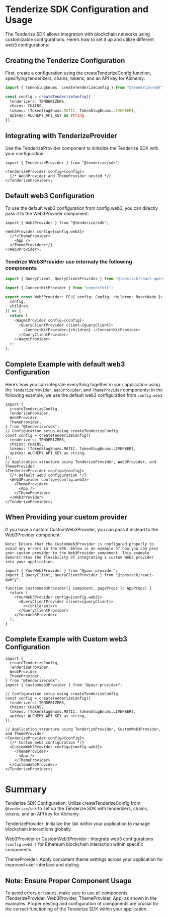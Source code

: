 # Tenderize SDK Configuration and Usage

The Tenderize SDK allows integration with blockchain networks using customizable configurations.
Here’s how to set it up and utilize different web3 configurations:

## Creating the Tenderize Configuration

First, create a configuration using the createTenderizeConfig function,
specifying tenderizers, chains, tokens, and an API key for Alchemy:

```typescript filename="CreateConfig"  copy
import { TokenSlugEnums, createTenderizeConfig } from "@tenderize/sdk";

const config = createTenderizeConfig({
  tenderizers: TENDERIZERS,
  chains: CHAINS,
  tokens: [TokenSlugEnums.MATIC, TokenSlugEnums.LIVEPEER],
  apiKey: ALCHEMY_API_KEY as string,
});
```

## Integrating with TenderizeProvider

Use the TenderizeProvider component to initialize the Tenderize SDK with your configuration:

```tsx filename="TenderizeProvider"  copy
import { TenderizeProvider } from "@tenderize/sdk";

<TenderizeProvider config={config}>
  {/* Web3Provider and ThemeProvider nested */}
</TenderizeProvider>;
```

## Default web3 Configuration

To use the default web3 configuration from config.web3,
you can directly pass it to the Web3Provider component:

```tsx filename="Web3Provider"  copy
import { Web3Provider } from "@tenderize/sdk";

<Web3Provider config={config.web3}>
  {/*<ThemeProvider>
    <App />
  </ThemeProvider>*/}
</Web3Provider>;
```

### Tendrize Web3Provider use internaly the following components

```typescript filename="Web3Provider"  copy
import { QueryClient, QueryClientProvider } from "@tanstack/react-query";

import { ConnectKitProvider } from "connectkit";

export const Web3Provider: FC<{ config: Config; children: ReactNode }> = ({
  config,
  children,
}) => {
  return (
    <WagmiProvider config={config}>
      <QueryClientProvider client={queryClient}>
        <ConnectKitProvider>{children} </ConnectKitProvider>
      </QueryClientProvider>
    </WagmiProvider>
  );
};
```

## Complete Example with default web3 Configuration

Here’s how you can integrate everything together in your application using the `TenderizeProvider`, `Web3Provider`, and `ThemeProvider` components:
in the following example, we use the default web3 configuration from `config.web3`

```tsx filename="CompleteExample"  copy
import {
  createTenderizeConfig,
  TenderizeProvider,
  Web3Provider,
  ThemeProvider,
} from "@tenderize/sdk";
// Configuration setup using createTenderizeConfig
const config = createTenderizeConfig({
  tenderizers: TENDERIZERS,
  chains: CHAINS,
  tokens: [TokenSlugEnums.MATIC, TokenSlugEnums.LIVEPEER],
  apiKey: ALCHEMY_API_KEY as string,
});
// Application structure using TenderizeProvider, Web3Provider, and ThemeProvider
<TenderizeProvider config={config}>
  {/* Default web3 configuration */}
  <Web3Provider config={config.web3}>
    <ThemeProvider>
      <App />
    </ThemeProvider>
  </Web3Provider>
</TenderizeProvider>;
```

## When Providing your custom provider

If you have a custom CustomWeb3Provider, you can pass it instead to the Web3Provider component:

`Note: Ensure that the CustomWeb3Provider is configured properly to avoid any errors in the SDK. Below is an example of how you can pass your custom provider to the Web3Provider component.
 This example demonstrates the flexibility of integrating a custom Web3 provider into your application.`

```tsx filename="CustomWeb3Provider"  copy
import { YourWeb3Provider } from "@your-provider";
import { QueryClient, QueryClientProvider } from "@tanstack/react-query";

function CustomWeb3Provider({ Component, pageProps }: AppProps) {
  return (
    <YourWeb3Provider config={config.web3}>
      <QueryClientProvider client={queryClient}>
        <>{children}</>
      </QueryClientProvider>
    </YourWeb3Provider>
  );
}
```

## Complete Example with Custom web3 Configuration

```tsx filename="CompleteExampleWithCustomWeb3"  copy
import {
  createTenderizeConfig,
  TenderizeProvider,
  Web3Provider,
  ThemeProvider,
} from "@tenderize/sdk";
import { CustomWeb3Provider } from "@your-provider";

// Configuration setup using createTenderizeConfig
const config = createTenderizeConfig({
  tenderizers: TENDERIZERS,
  chains: CHAINS,
  tokens: [TokenSlugEnums.MATIC, TokenSlugEnums.LIVEPEER],
  apiKey: ALCHEMY_API_KEY as string,
});

// Application structure using TenderizeProvider, CustomWeb3Provider, and ThemeProvider
<TenderizeProvider config={config}>
  {/* Custom web3 configuration */}
  <CustomWeb3Provider config={config.web3}>
    <ThemeProvider>
      <App />
    </ThemeProvider>
  </CustomWeb3Provider>
</TenderizeProvider>;
```

# Summary

Tenderize SDK Configuration: Utilize createTenderizeConfig from `@tenderize/sdk` to set up the Tenderize SDK with tenderizers, chains, tokens, and an API key for Alchemy.

TenderizeProvider: Initialize the `SDK` within your application to manage blockchain interactions globally.

Web3Provider or CustomWeb3Provider : Integrate web3 configurations `(config.web3 )` for Ethereum blockchain interaction within specific components.

ThemeProvider: Apply consistent theme settings across your application for improved user interface and styling.

## Note: Ensure Proper Component Usage

To avoid errors or issues, make sure to use all components
(TenderizeProvider, Web3Provider, ThemeProvider, App) as
shown in the examples. Proper nesting and configuration of components
are crucial for the correct functioning of the Tenderize SDK within your application.
